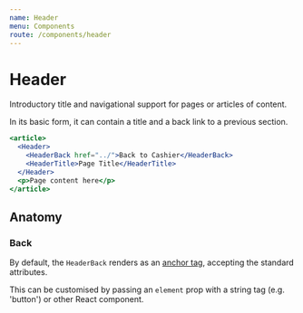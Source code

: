 ```yaml
---
name: Header
menu: Components
route: /components/header
---
```



# Header

Introductory title and navigational support for pages or articles of content.

In its basic form, it can contain a title and a back link to a previous section.

```jsx react-live
<article>
  <Header>
    <HeaderBack href="../">Back to Cashier</HeaderBack>
    <HeaderTitle>Page Title</HeaderTitle>
  </Header>
  <p>Page content here</p>
</article>
```

## Anatomy

### Back

By default, the `HeaderBack` renders as an [anchor tag](https://developer.mozilla.org/en-US/docs/Web/HTML/Element/a),
accepting the standard attributes.

This can be customised by passing an `element` prop with a string tag
(e.g. 'button') or other React component.
